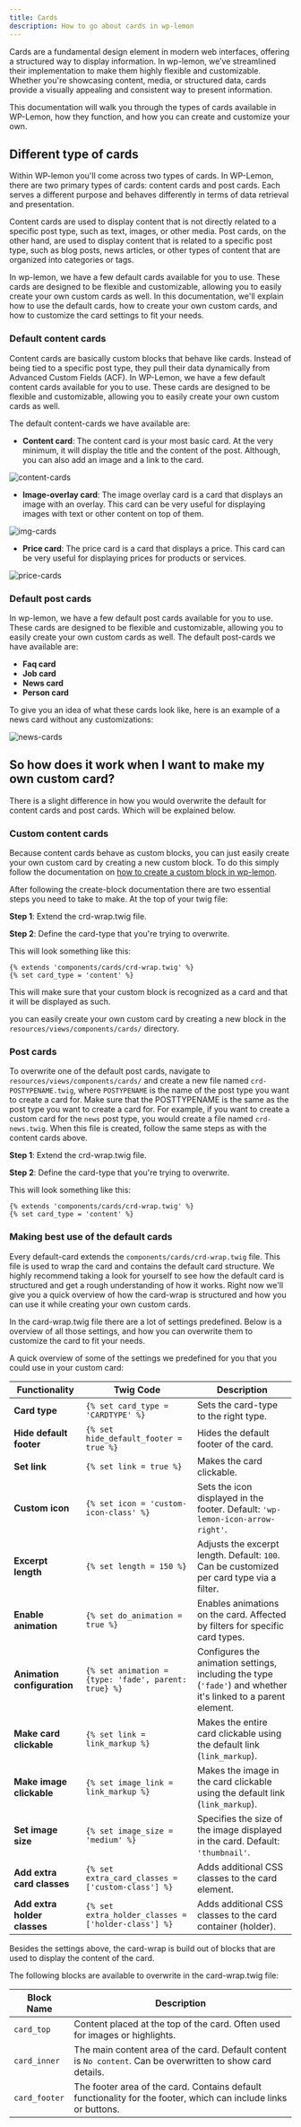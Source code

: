 ```yaml
---
title: Cards
description: How to go about cards in wp-lemon
---
```


Cards are a fundamental design element in modern web interfaces, offering a structured way to display information. 
In wp-lemon, we’ve streamlined their implementation to make them highly flexible and customizable. 
Whether you're showcasing content, media, or structured data, cards provide a visually appealing and consistent way to present information.

This documentation will walk you through the types of cards available in WP-Lemon, how they function, and how you can create and customize your own.

## Different type of cards
Within WP-lemon you'll come across two types of cards. In WP-Lemon, there are two primary types of cards: content cards and post cards. 
Each serves a different purpose and behaves differently in terms of data retrieval and presentation.

Content cards are used to display content that is not directly related to a specific post type, such as text, images, or other media.
Post cards, on the other hand, are used to display content that is related to a specific post type, such as blog posts, news articles, or other types of content that are organized into categories or tags.

In wp-lemon, we have a few default cards available for you to use. These cards are designed to be flexible and customizable, allowing you to easily create your own custom cards as well.
In this documentation, we'll explain how to use the default cards, how to create your own custom cards, and how to customize the card settings to fit your needs.

### Default content cards
Content cards are basically custom blocks that behave like cards. 
Instead of being tied to a specific post type, they pull their data dynamically from Advanced Custom Fields (ACF).
In WP-Lemon, we have a few default content cards available for you to use. 
These cards are designed to be flexible and customizable, allowing you to easily create your own custom cards as well.

The default content-cards we have available are:
- **Content card**:
The content card is your most basic card. At the very minimum, it will display the title and the content of the post.
Although, you can also add an image and a link to the card.

![content-cards](/doc-images/card-examples/content-cards.png)


- **Image-overlay card**:
The image overlay card is a card that displays an image with an overlay. 
This card can be very useful for displaying images with text or other content on top of them.

![img-cards](/doc-images/card-examples/img-cards.png)


- **Price card**:
The price card is a card that displays a price. 
This card can be very useful for displaying prices for products or services.

![price-cards](/doc-images/card-examples/price-cards.png)

### Default post cards
In wp-lemon, we have a few default post cards available for you to use. These cards are designed to be flexible and customizable, allowing you to easily create your own custom cards as well.
The default post-cards we have available are:

- **Faq card**
- **Job card**
- **News card**
- **Person card**

To give you an idea of what these cards look like, here is an example of a news card without any customizations:

![news-cards](/doc-images/card-examples/news-cards.png)

## So how does it work when I want to make my own custom card?
There is a slight difference in how you would overwrite the default for content cards and post cards.
Which will be explained below.

### Custom content cards
Because content cards behave as custom blocks, you can just easily create your own custom card by creating a new custom block.
To do this simply follow the documentation on [how to create a custom block in wp-lemon](/blocks/create-block).

After following the create-block documentation there are two essential steps you need to take to make. At the top of your twig file:

**Step 1**: Extend the crd-wrap.twig file.

**Step 2**: Define the card-type that you're trying to overwrite.

This will look something like this:
```twig
{% extends 'components/cards/crd-wrap.twig' %}
{% set card_type = 'content' %}
```	

This will make sure that your custom block is recognized as a card and that it will be displayed as such. 

you can easily create your own custom card by creating a new block in the `resources/views/components/cards/` directory.

### Post cards
To overwrite one of the default post cards, navigate to `resources/views/components/cards/` 
and create a new file named `crd-POSTYPENAME.twig`, where `POSTYPENAME` is the name of the post type you want to create a card for.
Make sure that the POSTTYPENAME is the same as the post type you want to create a card for.
For example, if you want to create a custom card for the `news` post type, you would create a file named `crd-news.twig`.
When this file is created, follow the same steps as with the content cards above.

**Step 1**: Extend the crd-wrap.twig file.

**Step 2**: Define the card-type that you're trying to overwrite.

This will look something like this:
```twig
{% extends 'components/cards/crd-wrap.twig' %}
{% set card_type = 'content' %}
```	

### Making best use of the default cards
Every default-card extends the `components/cards/crd-wrap.twig` file. 
This file is used to wrap the card and contains the default card structure.
We highly recommend taking a look for yourself to see how the default card is structured 
and get a rough understanding of how it works. Right now we'll give you a quick overview of how the card-wrap is structured and how you can use it while creating your own custom cards.

In the card-wrap.twig file there are a lot of settings predefined.
Below is a overview of all those settings, and how you can overwrite them to customize the card to fit your needs. 

A quick overview of some of the settings we predefined for you that you could use in your custom card:

| **Functionality**            | **Twig Code**                                  | **Description**                                                                                                           |
|------------------------------|------------------------------------------------|---------------------------------------------------------------------------------------------------------------------------|
| **Card type**                | `{% set card_type = 'CARDTYPE' %}`             | Sets the card-type to the right type.                                                                                     |
| **Hide default footer**      | `{% set hide_default_footer = true %}`         | Hides the default footer of the card.                                                                                     |
| **Set link**      | `{% set link = true %}`                        | Makes the card clickable.                                                                                     |
| **Custom icon**              | `{% set icon = 'custom-icon-class' %}`         | Sets the icon displayed in the footer. Default: `'wp-lemon-icon-arrow-right'`.                                            |
| **Excerpt length**           | `{% set length = 150 %}`                       | Adjusts the excerpt length. Default: `100`. Can be customized per card type via a filter.                                 |
| **Enable animation**         | `{% set do_animation = true %}`                | Enables animations on the card. Affected by filters for specific card types.                                              |
| **Animation configuration**  | `{% set animation = {type: 'fade', parent: true} %}` | Configures the animation settings, including the type (`'fade'`) and whether it's linked to a parent element.           |
| **Make card clickable**      | `{% set link = link_markup %}`                 | Makes the entire card clickable using the default link (`link_markup`).                                                   |
| **Make image clickable**     | `{% set image_link = link_markup %}`           | Makes the image in the card clickable using the default link (`link_markup`).                                             |
| **Set image size**           | `{% set image_size = 'medium' %}`              | Specifies the size of the image displayed in the card. Default: `'thumbnail'`.                                            |
| **Add extra card classes**   | `{% set extra_card_classes = ['custom-class'] %}` | Adds additional CSS classes to the card element.                                                                         |
| **Add extra holder classes** | `{% set extra_holder_classes = ['holder-class'] %}` | Adds additional CSS classes to the card container (holder).                                                             |

Besides the settings above, the card-wrap is build out of blocks that are used to display the content of the card.

The following blocks are available to overwrite in the card-wrap.twig file:

| **Block Name**  | **Description**                                                                                                  |
|------------------|------------------------------------------------------------------------------------------------------------------|
| `card_top`       | Content placed at the top of the card. Often used for images or highlights.                                     |
| `card_inner`     | The main content area of the card. Default content is `No content`. Can be overwritten to show card details.    |
| `card_footer`    | The footer area of the card. Contains default functionality for the footer, which can include links or buttons. |


